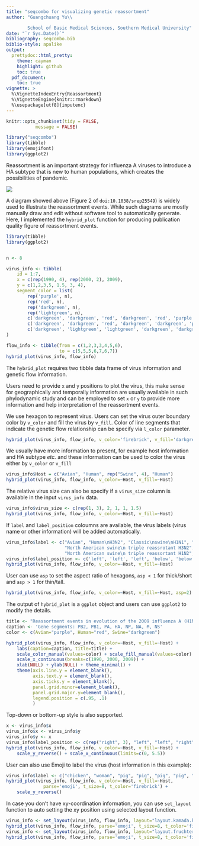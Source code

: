 ```yaml
---
title: "seqcombo for visualizing genetic reassortment"
author: "Guangchuang Yu\\

        School of Basic Medical Sciences, Southern Medical University"
date: "`r Sys.Date()`"
bibliography: seqcombo.bib
biblio-style: apalike
output:
  prettydoc::html_pretty:
    theme: cayman
    highlight: github
    toc: true
  pdf_document:
    toc: true
vignette: >
  %\VignetteIndexEntry{Reassortment}
  %\VignetteEngine{knitr::rmarkdown}
  %\usepackage[utf8]{inputenc}
---
```


```r
knitr::opts_chunk$set(tidy = FALSE,
		   message = FALSE)
```


```r
library("seqcombo")
library(tibble)
library(emojifont)
library(ggplot2)
```


Reassortment is an important strategy for influenza A viruses to introduce a HA
subtype that is new to human populations, which creates the possibilities of
pandemic.


![](figures/srep25549-f2.jpg)

A diagram showed above (Figure 2 of `doi:10.1038/srep25549`) is widely used to
illustrate the reassortment events. While such diagrams are mostly manually draw and
edit without software tool to automatically generate. Here, I implemented the
`hybrid_plot` function for producing publication quality figure of
reassortment events.





```r
library(tibble)
library(ggplot2)


n <- 8

virus_info <- tibble(
    id = 1:7,
    x = c(rep(1990, 4), rep(2000, 2), 2009),
    y = c(1,2,3,5, 1.5, 3, 4),
    segment_color = list(
        rep('purple', n),
        rep('red', n),
        rep('darkgreen', n),
        rep('lightgreen', n),
        c('darkgreen', 'darkgreen', 'red', 'darkgreen', 'red', 'purple', 'red', 'purple'),
        c('darkgreen', 'darkgreen', 'red', 'darkgreen', 'darkgreen', 'purple', 'red', 'purple'),
        c('darkgreen', 'lightgreen', 'lightgreen', 'darkgreen', 'darkgreen', 'purple', 'red', 'purple'))
)

flow_info <- tibble(from = c(1,2,3,3,4,5,6),
                    to = c(5,5,5,6,7,6,7))
hybrid_plot(virus_info, flow_info)
```

The `hybrid_plot` requires two tibble data frame of virus information and
genetic flow information.



Users need to provide `x` and `y` positions to plot the virus, this make sense
for geographically and temporally information are usually available in such
phylodynamic study and can be employed to set `x` or `y` to provide more
information and help interpretation of the reassortment events.



We use hexagon to represent virus. Users can set the virus outer boundary color by `v_color` and fill the virus by
`v_fill`. Color of line segments that indicate the genetic flow relationship can
be specify via `l_color` parameter.

```r
hybrid_plot(virus_info, flow_info, v_color='firebrick', v_fill='darkgreen', l_color='steelblue')
```


We usually have more information to present, for example host information and HA
subtype *etc.* and these information can be used to color the virus either by
`v_color` or `v_fill`

```r
virus_info$Host = c("Avian", "Human", rep("Swine", 4), "Human")
hybrid_plot(virus_info, flow_info, v_color=~Host, v_fill=~Host)
```


The relative virus size can also be specify if a `virus_size` column is
available in the input `virus_info` data.


```r
virus_info$virus_size <- c(rep(1, 3), 2, 1, 1, 1.5)
hybrid_plot(virus_info, flow_info, v_color=~Host, v_fill=~Host)
```

If `label` and `label_position` coloumns are available, the virus labels (virus
name or other information) will be added automatically.


```r
virus_info$label <- c("Avian", "Human\nH3N2", "Classic\nswine\nH1N1", "Eurasian swine",
                      "North American swine\n triple reassrotant H3N2",
                      "North American swine\n triple reassortant H1N2", "2009 Human H1N1")
virus_info$label_position <- c('left', 'left', 'left', 'below', 'below', 'upper', 'below')
hybrid_plot(virus_info, flow_info, v_color=~Host, v_fill=~Host)
```


User can use `asp` to set the aspect ratio of hexagons, `asp < 1` for
thick/short and `asp > 1` for thin/tall.

```r
hybrid_plot(virus_info, flow_info, v_color=~Host, v_fill=~Host, asp=2)
```



The output of `hybrid_plot` is a `ggplot` object and users can use `ggplot2`
to modify the details.

```r
title <- "Reassortment events in evolution of the 2009 influenza A (H1N1) virus"
caption <- 'Gene segments: PB2, PB1, PA, HA, NP, NA, M, NS'
color <- c(Avian="purple", Human="red", Swine="darkgreen")

hybrid_plot(virus_info, flow_info, v_color=~Host, v_fill=~Host) +
    labs(caption=caption, title=title) +
    scale_color_manual(values=color) + scale_fill_manual(values=color) +
    scale_x_continuous(breaks=c(1990, 2000, 2009)) +
    xlab(NULL) + ylab(NULL) + theme_minimal() +
    theme(axis.line.y = element_blank(),
          axis.text.y = element_blank(),
          axis.ticks.y = element_blank(),
          panel.grid.minor=element_blank(),
          panel.grid.major.y=element_blank(),
          legend.position = c(.95, .1)
          )
```

Top-down or bottom-up style is also supported.

```r
x <- virus_info$x
virus_info$x <- virus_info$y
virus_info$y <- x
virus_info$label_position <- c(rep("right", 3), "left", "left", "right", "right")
hybrid_plot(virus_info, flow_info, v_color=~Host, v_fill=~Host) +
    scale_y_reverse() + scale_x_continuous(limits=c(0, 5.5))
```


User can also use Emoji to label the virus (host information in this example):

```r
virus_info$label <- c("chicken", "woman", "pig", "pig", "pig", "pig", "woman")
hybrid_plot(virus_info, flow_info, v_color=~Host, v_fill=~Host,
              parse='emoji', t_size=8, t_color='firebrick') +
    scale_y_reverse()
```


In case you don't have xy-coordination information, you can use `set_layout`
function to auto setting the xy position using selected layout function.


```r
virus_info <- set_layout(virus_info, flow_info, layout="layout.kamada.kawai")
hybrid_plot(virus_info, flow_info, parse='emoji', t_size=8, t_color='firebrick')
virus_info <- set_layout(virus_info, flow_info, layout="layout.fruchterman.reingold")
hybrid_plot(virus_info, flow_info, parse='emoji', t_size=8, t_color='firebrick')
```




<!--
In case you don't have xy-coordination information, you can use `igraph` and
apply you favorite layout algorithm to auto-determine the xy-positions and then
using them to visualize the reassortment events as shown below:

```r
knitr::include_graphics("figures/igraph1.jpeg")
```

You can also drag the dots for manual adjustment:

```r
knitr::include_graphics("figures/igraph2.jpeg")
```
-->


